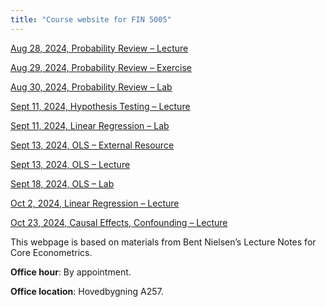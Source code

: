 ```yaml
---
title: "Course website for FIN 5005"
---
```


[Aug 28, 2024, Probability Review -- Lecture](01_Aug-28_Probability-Review.html) 

[Aug 29, 2024, Probability Review -- Exercise](02_ex1.html) 

[Aug 30, 2024, Probability Review -- Lab](03_applications.html) 

[Sept 11, 2024, Hypothesis Testing -- Lecture](04_Sept_11_lecture.html) 

[Sept 11, 2024, Linear Regression -- Lab](05_Sept_11_OLS-lab.html)

[Sept 13, 2024, OLS -- External Resource](images/matrix_OLS_NYU_notes.pdf)

[Sept 13, 2024, OLS -- Lecture](06_Sept_13_OLS.html)

[Sept 18, 2024, OLS -- Lab](07_Sept_18_lab.html)

[Oct 2, 2024, Linear Regression -- Lecture](08_Oct_02_lecture.html)

[Oct 23, 2024, Causal Effects, Confounding -- Lecture](09_Oct_21_Causal-Effects.html)


This webpage is based on materials from Bent Nielsen’s Lecture Notes for Core Econometrics. 

**Office hour**: By appointment.

**Office location**: Hovedbygning A257.